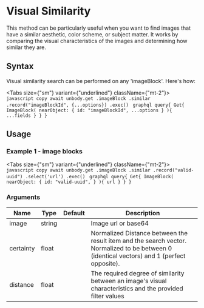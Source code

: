 
# Visual Similarity
This method can be particularly useful when you want to find images that have a similar aesthetic, color scheme, or subject matter. It works by comparing the visual characteristics of the images and determining how similar they are.

## Syntax

Visual similarity search can be performed on any 'imageBlock'. Here's how:

<Tabs size={"sm"} variant={"underlined"} className={"mt-2"}>
    <Tab title="SDK (.ts)">
        ```javascript copy
        await unbody.get
                    .imageBlock
                    .similar
                    .record("imageBlockId", {...options})
                    .exec()
        ```
    </Tab>
    <Tab title="GraphQL">
        ```graphql
        query{
          Get{
            ImageBlock(
                nearObject: {
                    id: "imageBlockId",
                    ...options
                }
            ){
                ...fields
            }
          }
        }
        ```
    </Tab>
</Tabs>

## Usage

### Example 1 - image blocks

<Tabs size={"sm"} variant={"underlined"} className={"mt-2"}>
    <Tab title="SDK (.ts)">
        ```javascript copy
        await unbody.get
                    .imageBlock
                    .similar
                    .record("valid-uuid")
                    .select('url')
                    .exec()
        ```
    </Tab>
    <Tab title="GraphQL">
        ```graphql
        query{
          Get{
            ImageBlock(
                nearObject: {
                    id: "valid-uuid",
                }
            ){
                url
            }
          }
        }
        ```
    </Tab>
</Tabs>


### Arguments

| Name | Type | Default | Description |
| --- | --- | --- | --- |
| image | string |  | Image url or base64 |
| certainty | float |  | Normalized Distance between the result item and the search vector. Normalized to be between 0 (identical vectors) and 1 (perfect opposite). |
| distance | float |  | The required degree of similarity between an image's visual characteristics and the provided filter values |
